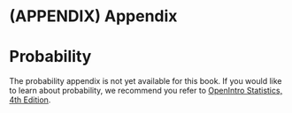 # (APPENDIX) Appendix {-} 

# Probability {#probability}

::: {.underconstruction}
The probability appendix is not yet available for this book. If you would like to learn about probability, we recommend you refer to [OpenIntro Statistics, 4th Edition](openintro.org/book/os). 
::: 

